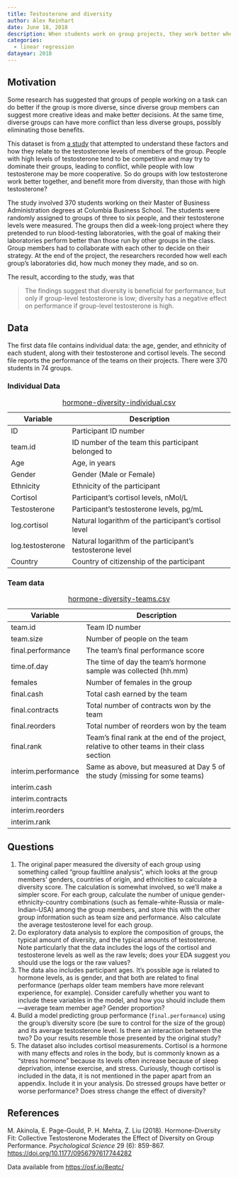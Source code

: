 ```yaml
---
title: Testosterone and diversity
author: Alex Reinhart
date: June 18, 2018
description: When students work on group projects, they work better when their groups are diverse. This study asked if that depends on the testosterone level of the group, and if high-testosterone groups benefit less from diversity.
categories:
  - linear regression
datayear: 2018
---
```


## Motivation

Some research has suggested that groups of people working on a task can do
better if the group is more diverse, since diverse group members can suggest
more creative ideas and make better decisions. At the same time, diverse groups
can have more conflict than less diverse groups, possibly eliminating those
benefits.

This dataset is from [a study](https://doi.org/10.1177/0956797617744282) that
attempted to understand these factors and how they relate to the testosterone
levels of members of the group. People with high levels of testosterone tend to
be competitive and may try to dominate their groups, leading to conflict, while
people with low testosterone may be more cooperative. So do groups with low
testosterone work better together, and benefit more from diversity, than those
with high testosterone?

The study involved 370 students working on their Master of Business
Administration degrees at Columbia Business School. The students were randomly
assigned to groups of three to six people, and their testosterone levels were
measured. The groups then did a week-long project where they pretended to run
blood-testing laboratories, with the goal of making their laboratories perform
better than those run by other groups in the class. Group members had to
collaborate with each other to decide on their strategy. At the end of the
project, the researchers recorded how well each group's laboratories did, how
much money they made, and so on.

The result, according to the study, was that

> The findings suggest that diversity is beneficial for performance, but only if
> group-level testosterone is low; diversity has a negative effect on
> performance if group-level testosterone is high.

## Data

The first data file contains individual data: the age, gender, and ethnicity of
each student, along with their testosterone and cortisol levels. The second file
reports the performance of the teams on their projects. There were 370 students
in 74 groups.

### Individual Data

| Variable | Description |
|----|-------------|
| ID 	| Participant ID number |
| team.id 	| ID number of the team this participant belonged to |
| Age 	| Age, in years |
| Gender 	| Gender (Male or Female) |
| Ethnicity 	| Ethnicity of the participant |
| Cortisol 	| Participant's cortisol levels, nMol/L |
| Testosterone 	| Participant's testosterone levels, pg/mL |
| log.cortisol 	| Natural logarithm of the participant's cortisol level |
| log.testosterone	| Natural logarithm of the participant's testosterone level |
| Country 	| Country of citizenship of the participant  |
: [hormone-diversity-individual.csv](../data/hormone-diversity-individual.csv)

### Team data

| Variable | Description |
|----|-------------|
| team.id 	| Team ID number |
| team.size 	| Number of people on the team |
| final.performance 	| The team's final performance score |
| time.of.day 	| The time of day the team's hormone sample was collected (hh.mm) |
| females 	| Number of females in the group |
| final.cash 	| Total cash earned by the team |
| final.contracts 	| Total number of contracts won by the team |
| final.reorders 	| Total number of reorders won by the team |
| final.rank 	| Team's final rank at the end of the project, relative to other teams in their class section |
| interim.performance	| Same as above, but measured at Day 5 of the study (missing for some teams) |
| interim.cash 	 | |
| interim.contracts 	 | |
| interim.reorders 	 | |
| interim.rank 	 | |
: [hormone-diversity-teams.csv](../data/hormone-diversity-teams.csv)

## Questions

1. The original paper measured the diversity of each group using something
   called "group faultline analysis", which looks at the group members' genders,
   countries of origin, and ethnicities to calculate a diversity score. The
   calculation is somewhat involved, so we'll make a simpler score. For each
   group, calculate the number of unique gender-ethnicity-country combinations
   (such as female-white-Russia or male-Indian-USA) among the group members, and
   store this with the other group information such as team size and
   performance. Also calculate the average testosterone level for each group.
2. Do exploratory data analysis to explore the composition of groups, the
   typical amount of diversity, and the typical amounts of testosterone. Note
   particularly that the data includes the logs of the cortisol and testosterone
   levels as well as the raw levels; does your EDA suggest you should use the
   logs or the raw values?
3. The data also includes participant ages. It's possible age is related to
   hormone levels, as is gender, and that both are related to final performance
   (perhaps older team members have more relevant experience, for example).
   Consider carefully whether you want to include these variables in the model,
   and how you should include them---average team member age? Gender
   proportion?
4. Build a model predicting group performance (`final.performance`) using the
   group's diversity score (be sure to control for the size of the group) and
   its average testosterone level. Is there an interaction between the two? Do
   your results resemble those presented by the original study?
5. The dataset also includes cortisol measurements. Cortisol is a hormone with
   many effects and roles in the body, but is commonly known as a "stress
   hormone" because its levels often increase because of sleep deprivation,
   intense exercise, and stress. Curiously, though cortisol is included in the
   data, it is not mentioned in the paper apart from an appendix. Include it in
   your analysis. Do stressed groups have better or worse performance? Does
   stress change the effect of diversity?

## References

M. Akinola, E. Page-Gould, P. H. Mehta, Z. Liu (2018). Hormone-Diversity Fit:
Collective Testosterone Moderates the Effect of Diversity on Group Performance.
*Psychological Science* 29 (6): 859-867.
<https://doi.org/10.1177/0956797617744282>

Data available from <https://osf.io/8eqtc/>
